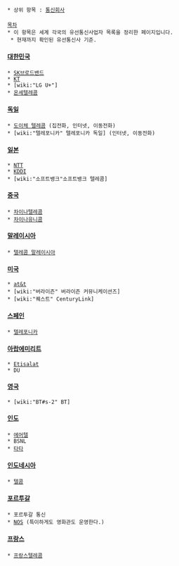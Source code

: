  * 상위 항목 : [[통신회사]]
 
 [[목차]]
 * 이 항목은 세계 각국의 유선통신사업자 목록을 정리한 페이지입니다.
  * 현재까지 확인된 유선통신사 기준.
==== [[대한민국]] ====
 * [[SK브로드밴드]]
 * [[KT]]
 * [wiki:"LG U+"]
 * [[온세텔레콤]]

==== [[독일]] ====
 * [[도이체 텔레콤]] (집전화, 인터넷, 이동전화)
 * [wiki:"텔레포니카" 텔레포니카 독일] (인터넷, 이동전화)

==== [[일본]] ====
 * [[NTT]]
 * [[KDDI]]
 * [wiki:"소프트뱅크"소프트뱅크 텔레콤]

==== [[중국]] ====
 * [[차이나텔레콤]]
 * [[차이나유니콤]]

==== [[말레이시아]] ====
 * [[텔레콤 말레이시아]]

==== [[미국]] ====
 * [[at&t]]
 * [wiki:"버라이즌" 버라이즌 커뮤니케이션즈]
 * [wiki:"퀘스트" CenturyLink]

==== [[스페인]] ====
 * [[텔레포니카]]

==== [[아랍에미리트]] ====
 * [[Etisalat]]
 * DU

==== [[영국]] ====
 * [wiki:"BT#s-2" BT]

==== [[인도]] ====
 * [[에어텔]]
 * BSNL
 * [[타타]]

==== [[인도네시아]] ====
 * [[텔콤]]

==== [[포르투갈]] ====
 * 포르투갈 통신
 * [[NOS]] (특이하게도 영화관도 운영한다.)

==== [[프랑스]] ====
 * [[프랑스텔레콤]]

